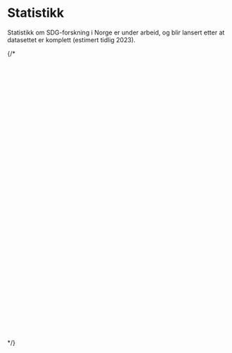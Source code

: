 
# Statistikk

Statistikk om SDG-forskning i Norge er under arbeid, og blir lansert etter at datasettet er komplett (estimert tidlig 2023). 

<Tableau 
  hostUrl='https://rapport-dv.uhad.no/t/DUCT/views/SDG_statistics_2023-05/Dashboard1' 
  height='580'
  device='phone'
  toolbar='bottom'
/>

{/* <script type='text/javascript' src='https://rapport-dv.uhad.no/javascripts/api/viz_v1.js'></script><div class='tableauPlaceholder' style='width: 700px; height: 627px;'><object class='tableauViz' width='700' height='627' style='display:none;'><param name='host_url' value='https%3A%2F%2Frapport-dv.uhad.no%2F' /> <param name='embed_code_version' value='3' /> <param name='site_root' value='&#47;t&#47;DUCT' /><param name='name' value='SDG_statistics_2023-05&#47;Dashboard1' /><param name='tabs' value='no' /><param name='toolbar' value='yes' /><param name='showAppBanner' value='false' /></object></div> */}
